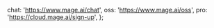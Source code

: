   chat: 'https://www.mage.ai/chat',
  oss: 'https://www.mage.ai/oss',
  pro: 'https://cloud.mage.ai/sign-up',
};
